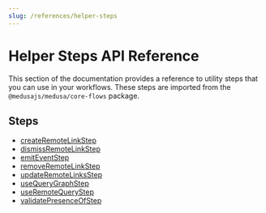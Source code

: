```yaml
---
slug: /references/helper-steps
---
```



# Helper Steps API Reference

This section of the documentation provides a reference to utility steps that you can use in your workflows. These steps are imported from the `@medusajs/medusa/core-flows` package.

## Steps

- [createRemoteLinkStep](../../helper_steps/functions/helper_steps.createRemoteLinkStep/page.mdx)
- [dismissRemoteLinkStep](../../helper_steps/functions/helper_steps.dismissRemoteLinkStep/page.mdx)
- [emitEventStep](../../helper_steps/functions/helper_steps.emitEventStep/page.mdx)
- [removeRemoteLinkStep](../../helper_steps/functions/helper_steps.removeRemoteLinkStep/page.mdx)
- [updateRemoteLinksStep](../../helper_steps/functions/helper_steps.updateRemoteLinksStep/page.mdx)
- [useQueryGraphStep](../../helper_steps/functions/helper_steps.useQueryGraphStep/page.mdx)
- [useRemoteQueryStep](../../helper_steps/functions/helper_steps.useRemoteQueryStep/page.mdx)
- [validatePresenceOfStep](../../helper_steps/functions/helper_steps.validatePresenceOfStep/page.mdx)
